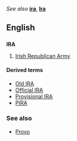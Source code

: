 ''See also'' '''[[ira]]''', '''[[Ira]]'''

==English==
==={{initialism}}===
'''IRA'''

#[[w:Irish Republican Army|Irish Republican Army]]

====Derived terms====
*[[Old IRA]]
*[[Official IRA]]
*[[Provisional IRA]]
*[[PIRA]]

===See also===
*[[Provo]]